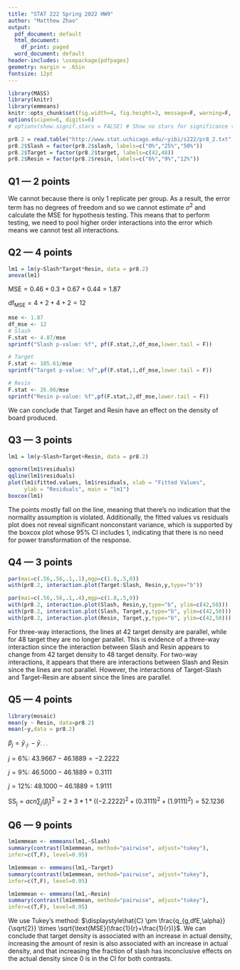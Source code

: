 ```yaml
---
title: "STAT 222 Spring 2022 HW9"
author: "Matthew Zhao"
output:
  pdf_document: default
  html_document:
    df_print: paged
  word_document: default
header-includes: \usepackage{pdfpages}
geometry: margin = .65in
fontsize: 12pt
---
```


```r
library(MASS)
library(knitr)
library(emmeans)
knitr::opts_chunk$set(fig.width=4, fig.height=3, message=F, warning=F, collapse=T)
options(scipen=6, digits=6)
# options(show.signif.stars = FALSE) # Show no stars for significance tests
```
```r
pr8.2 = read.table("http://www.stat.uchicago.edu/~yibi/s222/pr8_2.txt", h=T)
pr8.2$Slash = factor(pr8.2$slash, labels=c("0%","25%","50%"))
pr8.2$Target = factor(pr8.2$target, labels=c(42,48))
pr8.2$Resin = factor(pr8.2$resin, labels=c("6%","9%","12%"))
```

## Q1 --- 2 points

We cannot because there is only 1 replicate per group. As a result, the error term has no degrees of freedom and so we cannot estimate $\sigma^2$ and calculate the MSE for hypothesis testing. This means that to perform testing, we need to pool higher order interactions into the error which means we cannot test all interactions.

## Q2 --- 4 points

```r
lm1 = lm(y~Slash*Target*Resin, data = pr8.2)
anova(lm1)
```


$\text{MSE}=0.46+0.3+0.67+0.44=1.87$

$\text{df}_{\text{MSE}} = 4+2+4+2=12$

```r
mse <- 1.87
df_mse <- 12
# Slash
F.stat <- 4.87/mse
sprintf("Slash p-value: %f", pf(F.stat,2,df_mse,lower.tail = F))

# Target
F.stat <- 105.61/mse
sprintf("Target p-value: %f",pf(F.stat,1,df_mse,lower.tail = F))

# Resin
F.stat <- 26.06/mse
sprintf("Resin p-value: %f",pf(F.stat,2,df_mse,lower.tail = F))
```


We can conclude that Target and Resin have an effect on the density of board produced.  

## Q3 --- 3 points

```r
lm1 = lm(y~Slash+Target+Resin, data = pr8.2)
```
```r
qqnorm(lm1$residuals)
qqline(lm1$residuals)
plot(lm1$fitted.values, lm1$residuals, xlab = "Fitted Values",
     ylab = "Residuals", main = "lm1")
boxcox(lm1)
```


The points mostly fall on the line, meaning that there's no indication that the normality assumption is violated. Additionally, the fitted values vs residuals plot does not reveal significant nonconstant variance, which is supported by the boxcox plot whose 95% CI includes 1, indicating that there is no need for power transformation of the response. 

## Q4 --- 3 points

```r
par(mai=c(.56,.56,.1,.1),mgp=c(1.8,.5,0))
with(pr8.2, interaction.plot(Target:Slash, Resin,y,type="b"))
```
```r
par(mai=c(.56,.56,.1,.4),mgp=c(1.8,.5,0))
with(pr8.2, interaction.plot(Slash, Resin,y,type="b", ylim=c(42,50)))
with(pr8.2, interaction.plot(Slash, Target,y,type="b", ylim=c(42,50)))
with(pr8.2, interaction.plot(Resin, Target,y,type="b", ylim=c(42,50)))
```


For three-way interactions, the lines at 42 target density are parallel, while for 48 target they are no longer parallel. This is evidence of a three-way interaction since the interaction between Slash and Resin appears to change from 42 target density to 48 target density. For two-way interactions, it appears that there are interactions between Slash and Resin since the lines are not parallel. However, the interactions of Target-Slash and Target-Resin are absent since the lines are parallel. 

## Q5 --- 4 points

```r
library(mosaic)
mean(y ~ Resin, data=pr8.2)
mean(~y,data = pr8.2)
```


$\beta_{j} = \bar{y}_{\cdot j\cdot} - \bar{y}_{\cdot\cdot\cdot}$


$j=\text{6\%: } 43.9667-46.1889=-2.2222$


$j=\text{9\%: } 46.5000-46.1889=0.3111$


$j=\text{12\%: } 48.1000-46.1889=1.9111$


$\text{SS}_{\text{j}} = acn\sum_j (\hat{\beta}_j)^2 = 2*3*1*((-2.2222)^2 + (0.3111)^2 + (1.9111)^2) = 52.1236$

## Q6 --- 9 points

```r
lm1emmean <- emmeans(lm1,~Slash)
summary(contrast(lm1emmean, method="pairwise", adjust="tukey"),
infer=c(T,F), level=0.95)
```
```r
lm1emmean <- emmeans(lm1,~Target)
summary(contrast(lm1emmean, method="pairwise", adjust="tukey"),
infer=c(T,F), level=0.95)
```
```r
lm1emmean <- emmeans(lm1,~Resin)
summary(contrast(lm1emmean, method="pairwise", adjust="tukey"),
infer=c(T,F), level=0.95)
```


We use Tukey's method: $\displaystyle\hat{C} \pm \frac{q_{g,dfE,\alpha}}{\sqrt{2}} \times \sqrt{\text{MSE}(\frac{1}{r}+\frac{1}{r})}$. We can conclude that target density is associated with an increase in actual density, increasing the amount of resin is also associated with an increase in actual density, and that increasing the fraction of slash has inconclusive effects on the actual density since 0 is in the CI for both contrasts.


